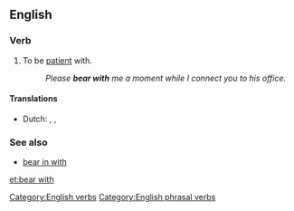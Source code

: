 ==English==

{{rfe}}

===Verb===
{{infl|en|verb|phrasal verb|head=to [[bear]] with}}

# {{idiomatic}} To be [[patient]] with.
#: ''Please '''bear with''' me a moment while I connect you to his office.''

====Translations====
{{trans-top|be patient with}}
* Dutch: {{t+|nl|geduld}} {{t+|nl|hebben}}, {{t-|nl|uithouden}}, {{t+|nl|verdragen}}
{{trans-mid}}
{{trans-bottom}}

===See also===
* [[bear in with]]

[[Category:English verbs]]
[[Category:English phrasal verbs]]

[[et:bear with]]